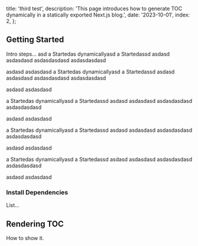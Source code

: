   title: 'third test',
  description: 'This page introduces how to generate TOC dynamically in a statically exported Next.js blog.',
  date: '2023-10-01',
  index: 2,
};

## Getting Started

Intro steps...
asd
a
Startedas
dynamicallyasd
a
Startedassd
asdasd
asdasdasd
asdasdasdasd
asdasdasdasd

asdasd
asdasdasd
a
Startedas
dynamicallyasd
a
Startedassd
asdasd
asdasdasd
asdasdasdasd
asdasdasdasd

asdasd
asdasdasd

a
Startedas
dynamicallyasd
a
Startedassd
asdasd
asdasdasd
asdasdasdasd
asdasdasdasd

asdasd
asdasdasd

a
Startedas
dynamicallyasd
a
Startedassd
asdasd
asdasdasd
asdasdasdasd
asdasdasdasd

asdasd
asdasdasd

a
Startedas
dynamicallyasd
a
Startedassd
asdasd
asdasdasd
asdasdasdasd
asdasdasdasd

asdasd
asdasdasd




### Install Dependencies

List...

## Rendering TOC

How to show it.

